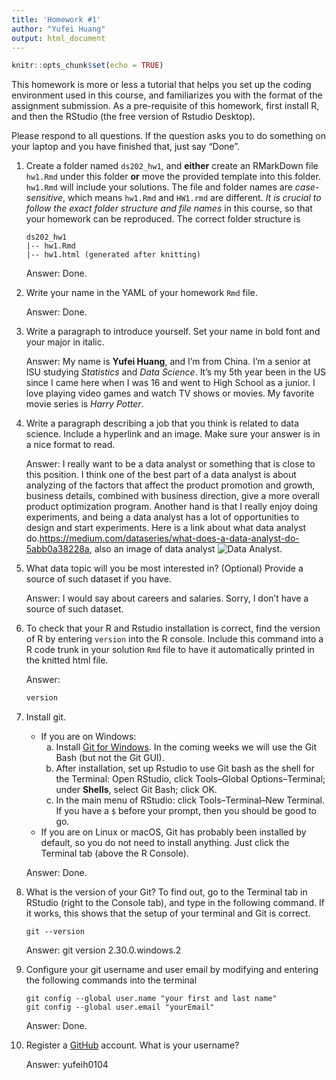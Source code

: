 ```yaml
---
title: 'Homework #1'
author: "Yufei Huang"
output: html_document
---
```


```r
knitr::opts_chunk$set(echo = TRUE)
```

This homework is more or less a tutorial that helps you set up the coding environment used in this course, and familiarizes you with the format of the assignment submission. 
As a pre-requisite of this homework, first install R, and then the RStudio (the free version of Rstudio Desktop). 

Please respond to all questions. If the question asks you to do something on your laptop and you have finished that, just say "Done". 

1. Create a folder named `ds202_hw1`, and **either** create an RMarkDown file `hw1.Rmd` under this folder **or** move the provided template into this folder. `hw1.Rmd` will include your solutions. The file and folder names are *case-sensitive*, which means `hw1.Rmd` and `HW1.rmd` are different. *It is crucial to follow the exact folder structure and file names* in this course, so that your homework can be reproduced. The correct folder structure is

    ```
    ds202_hw1
    |-- hw1.Rmd
    |-- hw1.html (generated after knitting)
    ```
    
    Answer: Done.


2. Write your name in the YAML of your homework `Rmd` file.

    Answer: Done.

3. Write a paragraph to introduce yourself. Set your name in bold font and your major in italic. 

    Answer: My name is **Yufei Huang**, and I'm from China. I'm a senior at ISU studying *Statistics* and *Data Science*. It's my 5th year been in the US since I came here when I was 16 and went to High School as a junior. I love playing video games and watch TV shows or movies. My favorite movie series is *Harry Potter*.
  
4. Write a paragraph describing a job that you think is related to data science. Include a hyperlink and an image. Make sure your answer is in a nice format to read. 

    Answer: I really want to be a data analyst or something that is close to this position. I think one of the best part of a data analyst is about analyzing of the factors that affect the product promotion and growth, business details, combined with business direction, give a more overall product optimization program. Another hand is that I really enjoy doing experiments, and being a data analyst has a lot of opportunities to design and start experiments. Here is a link about what data analyst do.<https://medium.com/dataseries/what-does-a-data-analyst-do-5abb0a38228a>, also an image of data analyst ![Data Analyst](\Users\Admin\Documents\DS 202\ds202_hw1\1_1W2i7alm1kNZiN6YUGOyyQ.jpeg).
  
5. What data topic will you be most interested in? (Optional) Provide a source of such dataset if you have.

    Answer: I would say about careers and salaries. Sorry, I don't have a source of such dataset.
  
6. To check that your R and Rstudio installation is correct, find the version of R by entering `version` into the R console. Include this command into a R code trunk in your solution `Rmd` file to have it automatically printed in the knitted html file. 

    Answer:
```r
version
```
  
7. Install git. 
    - If you are on Windows: 
        a. Install [Git for Windows](https://gitforwindows.org/). In the coming weeks we will use the Git Bash (but not the Git GUI). 
        b. After installation, set up Rstudio to use Git bash as the shell for the Terminal: Open RStudio, click Tools--Global Options--Terminal; under **Shells**, select Git Bash; click OK. 
        c. In the main menu of RStudio: click Tools--Terminal--New Terminal. If you have a `$` before your prompt, then you should be good to go.
    - If you are on Linux or macOS, Git has probably been installed by default, so you do not need to install anything. Just click the Terminal tab (above the R Console).

    Answer: Done.
  
8. What is the version of your Git? To find out, go to the Terminal tab in RStudio (right to the Console tab), and type in the following command. If it works, this shows that the setup of your terminal and Git is correct. 
<!-- Then explore the bash command line and Git. -->

    ```
    git --version
    ```

    Answer: git version 2.30.0.windows.2
  
9. Configure your git username and user email by modifying and entering the following commands into the terminal

    ```
    git config --global user.name "your first and last name"
    git config --global user.email "yourEmail"
    ```

    Answer: Done.
  

10. Register a [GitHub](https://www.github.com) account. What is your username?

    Answer: yufeih0104